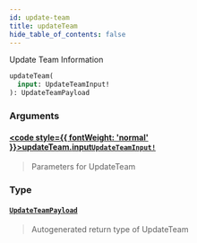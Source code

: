 ```yaml
---
id: update-team
title: updateTeam
hide_table_of_contents: false
---
```








Update Team Information

```graphql
updateTeam(
  input: UpdateTeamInput!
): UpdateTeamPayload
```


### Arguments

#### [<code style={{ fontWeight: 'normal' }}>updateTeam.<b>input</b></code>](#)<Bullet />[`UpdateTeamInput!`](/api/graphql/documentation/inputs/update-team-input) <Badge class="secondary" text="non-null"/> <Badge class="secondary" text="input"/>
> Parameters for UpdateTeam
> 

### Type

#### [`UpdateTeamPayload`](/api/graphql/documentation/objects/update-team-payload) <Badge class="secondary" text="object"/>
> Autogenerated return type of UpdateTeam
> 





